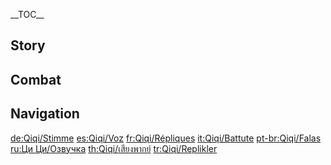 {{CharacterTabs}}
{{LanguageTabs}}
__TOC__
==Story==
{{VO/Story
|character           = Qiqi

|vo_01_01_title      = Hello
|vo_01_01_file       = VO_{language}{character} Hello.ogg
|vo_01_01_tx         = I am Qiqi. I am a zombie. And I... forgot what comes next.

|vo_02_01_title      = Chat: Talking to Herself
|vo_02_01_file       = VO_{language}{character} Chat - Talking to Herself.ogg
|vo_02_01_tx         = Hey, do you know what? Uhh... neither do I. I... already forgot.
|vo_02_02_title      = Chat: Afraid of Heat
|vo_02_02_file       = VO_{language}{character} Chat - Afraid of Heat.ogg
|vo_02_02_tx         = Let's go somewhere cooler.
|vo_02_03_title      = Chat: Training
|vo_02_03_file       = VO_{language}{character} Chat - Training.ogg
|vo_02_03_tx         = One, two, three, four. Two, two, three, four...

<!-- Weather -->
|vo_03_01_title      = When It Rains
|vo_03_01_file       = VO_{language}{character} When It Rains.ogg
|vo_03_01_tx         = I forgot my umbrella again.
|vo_03_02_title      = When It Snows
|vo_03_02_friendship = 6
|vo_03_02_file       = VO_{language}{character} When It Snows.ogg
|vo_03_02_tx         = I want to build a snowman. Will you help?
|vo_03_03_title      = When the Sun Is Out
|vo_03_03_file       = VO_{language}{character} When the Sun Is Out.ogg
|vo_03_03_tx         = I should have stayed indoors today.
|vo_03_04_title      = When It's Windy
|vo_03_04_file       = VO_{language}{character} When It's Windy.ogg
|vo_03_04_tx         = The wind is... frigid. I like it.
|vo_03_05_title      = When the Wind Is Blowing
|vo_03_05_friendship = 6
|vo_03_05_file       = VO_{language}{character} When the Wind Is Blowing.ogg
|vo_03_05_tx         = Hold my hand please. This wind could blow me away.

|vo_04_01_title      = Good Morning
|vo_04_01_file       = VO_{language}{character} Good Morning.ogg
|vo_04_01_tx         = Morning means it's time to check my diary. Because my diary reminds me what I'm supposed to do in the morning.
|vo_04_02_title      = Good Afternoon
|vo_04_02_file       = VO_{language}{character} Good Afternoon.ogg
|vo_04_02_tx         = I just remembered something. I forgot to help Dr. [[Baizhu]] prepare medications.
|vo_04_02_mention    = Baizhu
|vo_04_03_title      = Good Evening
|vo_04_03_file       = VO_{language}{character} Good Evening.ogg
|vo_04_03_tx         = Good evening. How was your day? My day was... fine, I think. But I can't remember.
|vo_04_04_title      = Good Night
|vo_04_04_file       = VO_{language}{character} Good Night.ogg
|vo_04_04_tx         = It's time for you to sleep now. I will do my stretches. ...Do not watch me, please.

|vo_05_01_title      = About {name}
|vo_05_01_file       = VO_{language}{character} About {character}.ogg
|vo_05_01_tx         = Did you ask me something? Sorry... I forgot.

|vo_06_01_title      = About Us: Memory
|vo_06_01_file       = VO_{language}{character} About Us - Memory.ogg
|vo_06_01_tx         = I have a poor memory for most things. But as far as I know, that doesn't matter.
|vo_06_02_title      = About Us: Memory Training
|vo_06_02_friendship = 6
|vo_06_02_file       = VO_{language}{character} About Us - Memory Training.ogg
|vo_06_02_tx         = I started memory training exercises recently. So don't worry, I won't forget who you are.

|vo_07_01_title      = About the [[Vision]]
|vo_07_01_friendship = 4
|vo_07_01_file       = VO_{language}{character} About the Vision.ogg
|vo_07_01_tx         = My Vision can't turn back time. But at least it gives me the power to protect the people that matter most.
|vo_07_02_title      = Something to Share
|vo_07_02_file       = VO_{language}{character} Something to Share.ogg
|vo_07_02_tx         = I may be a corpse, but I am in much better physical condition than Dr. Baizhu.
|vo_07_02_mention    = Baizhu
|vo_07_03_title      = Interesting Things
|vo_07_03_file       = VO_{language}{character} Interesting Things.ogg
|vo_07_03_tx         = Sometimes I see finches near the pharmacy. A nice little group of finches.

|vo_08_01_title      = About [[Baizhu]]
|vo_08_01_friendship = 4
|vo_08_01_file       = VO_{language}{character} About Baizhu.ogg
|vo_08_01_tx         = I can never remember Dr. Baizhu's face. But I don't mind.
|vo_08_01_mention    = Baizhu
|vo_08_02_title      = About [[Hu Tao]]
|vo_08_02_friendship = 4
|vo_08_02_file       = VO_{language}{character} About Hu Tao.ogg
|vo_08_02_tx         = Warm. Fake smile. Death. I despise Hu Tao.
|vo_08_02_mention    = Hu Tao
|vo_08_03_title      = About [[Xiao]]: Name
|vo_08_03_friendship = 4
|vo_08_03_file       = VO_{language}{character} About Xiao - Name.ogg
|vo_08_03_tx         = Sounds like a historical artifact to me.
|vo_08_03_mention    = Xiao
|vo_08_04_title      = About Xiao: Memory
|vo_08_04_friendship = 4
|vo_08_04_file       = VO_{language}{character} About Xiao - Memory.ogg
|vo_08_04_tx         = Remind me, have I met him before?
|vo_08_04_mention    = Xiao
|vo_08_05_title      = About [[Xinyan]]
|vo_08_05_friendship = 4
|vo_08_05_file       = VO_{language}{character} About Xinyan.ogg
|vo_08_05_tx         = ...Who?
|vo_08_05_actualtx   = Uh... who?
|vo_08_05_mention    = Xinyan
|vo_08_06_title      = About [[Yaoyao]]
|vo_08_06_friendship = 4
|vo_08_06_file       = VO_{language}{character} About Yaoyao.ogg
|vo_08_06_tx         = Cute. Like a nice little finch.
|vo_08_06_mention    = Yaoyao
|vo_08_07_title      = About [[Dusky Ming]]
|vo_08_07_friendship = 4
|vo_08_07_file       = VO_{language}{character} About Dusky Ming.ogg
|vo_08_07_tx         = On some nights, I almost feel like someone is doing stretches together with me. But maybe I just have an overactive imagination.
|vo_08_07_mention    = Dusky Ming

|vo_09_01_title      = More About {name}: I
|vo_09_01_file       = VO_{language}{character} More About {character} - 01.ogg
|vo_09_01_tx         = What's going on?
|vo_09_02_title      = More About {name}: II
|vo_09_02_friendship = 3
|vo_09_02_file       = VO_{language}{character} More About {character} - 02.ogg
|vo_09_02_tx         = I perform stretches regularly to help me maintain the same range of movement as a normal human being. But as soon as I stop doing them, the rigor mortis starts to set in again.
|vo_09_03_title      = More About {name}: III
|vo_09_03_friendship = 4
|vo_09_03_file       = VO_{language}{character} More About {character} - 03.ogg
|vo_09_03_tx         = Some people want to take advantage of me. Others are terrified of me. But you... You are not like any of those people.
|vo_09_04_title      = More About {name}: IV
|vo_09_04_friendship = 5
|vo_09_04_file       = VO_{language}{character} More About {character} - 04.ogg
|vo_09_04_tx         = Since we first met, I have had a warm feeling inside. Not the kind of warmth that makes me feel rotten. The other kind of warm. The one that happens inside my heart. Thank you. I am happy. Sadly I only recognize the current you. If I forget you... No. I will order myself to remember you.
|vo_09_05_title      = More About {name}: V
|vo_09_05_friendship = 6
|vo_09_05_file       = VO_{language}{character} More About {character} - 05.ogg
|vo_09_05_tx         = In the past, my only thought was: I must stay alive. Even though I didn't know what to live for. But now, I think I know. I want to live with you. I want to ask, can we stay together, for the rest of life, until death? Yes or no? Yes? Is that your real answer? Good, excellent. I promise to always protect you.
|vo_09_05_actualtx   = In the past, my only thought was: I must stay alive. Even though I didn't know what to live for. But now, I think I know. I want to live with you. I want to ask, can we '''always''' stay together, for the rest of life, until death? Yes or no? Yes? Is that your real answer? Good, excellent. I promise to always protect you.

|vo_10_01_title      = {name}'s Hobbies
|vo_10_01_file       = VO_{language}{character} Hobbies.ogg
|vo_10_01_tx         = I want to have a pet. For example, a nice little finch.
|vo_10_02_title      = {name}'s Troubles
|vo_10_02_file       = VO_{language}{character} Troubles.ogg
|vo_10_02_tx         = I don't know why, but high temperatures make me feel... disgusting.
|vo_10_03_title      = Favorite Food
|vo_10_03_file       = VO_{language}{character} Favorite Food.ogg
|vo_10_03_tx         = I like coconut milk... But, I don't know what it tastes like.
|vo_10_04_title      = Least Favorite Food
|vo_10_04_file       = VO_{language}{character} Least Favorite Food.ogg
|vo_10_04_tx         = Sorry, I have no idea.

<!-- Receiving a Gift -->
|vo_11_01_title      = Receiving a Gift: I
|vo_11_01_file       = VO Qiqi Receiving a Gift - 01.ogg
|vo_11_01_tx         = Cold. I like it. But, no flavor...

|vo_11_02_title      = Receiving a Gift: II
|vo_11_02_file       = VO Qiqi Receiving a Gift - 02.ogg
|vo_11_02_tx         = Huh...

|vo_11_03_title      = Receiving a Gift: III
|vo_11_03_file       = VO Qiqi Receiving a Gift - 03.ogg
|vo_11_03_tx         = It's burning my tongue...

|vo_12_01_title      = Birthday
|vo_12_01_file       = VO_{language}{character} Birthday.ogg
|vo_12_01_tx         = Many happy returns. Here is a bag of herbal medicine for you. You must be very surprised that I remembered? Let me explain. Last time you told me, I wrote your birthday down on a piece of paper. If I look at something once a day, it eventually goes into my long-term memory, and it will stay there forever.

|vo_13_01_title      = Feelings About Ascension: Intro
|vo_13_01_ascension  = 1
|vo_13_01_file       = VO_{language}{character} Feelings About Ascension - 01.ogg
|vo_13_01_tx         = Now, I have more power. But... what does that mean? Please explain. Thank you.
|vo_13_02_title      = Feelings About Ascension: Building Up
|vo_13_02_ascension  = 2
|vo_13_02_file       = VO_{language}{character} Feelings About Ascension - 02.ogg
|vo_13_02_tx         = Ah, I understand. When I get stronger, I need to put more effort into controlling my strength.
|vo_13_03_title      = Feelings About Ascension: Climax
|vo_13_03_ascension  = 4
|vo_13_03_file       = VO_{language}{character} Feelings About Ascension - 03.ogg
|vo_13_03_tx         = In the past, I did not understand the idea of being stronger than I already was. Now that I understand it well, I wish I was just a little stronger still.
|vo_13_04_title      = Feelings About Ascension: Conclusion
|vo_13_04_ascension  = 6
|vo_13_04_file       = VO_{language}{character} Feelings About Ascension - 04.ogg
|vo_13_04_tx         = All of this is because of you. Thank you very much. Can you make me a promise? From now on, please, let me protect you. Do you accept? Yes or no?
}}

==Combat==
{{Combat VO
|character           = Qiqi

|skill_1_tx          = Wheel of life.
|skill_2_tx          = Life goes on.
|skill_3_tx          = Go.
|skill_4_tx          = Rise.

|burst_1_tx          = Orders given. Orders received.
|burst_2_tx          = Sacred name: Fortune Preserver.
|burst_3_tx          = Opening box of Adepti tricks.

|sprint-s_1_tx       = Faster? Okay, faster.
|sprint-s_2_file     = Sprint Start 02,Sprint Start 03

|glider_1_tx         = Uh... Huh...
|glider_2_file       = Deploying Wind Glider 02,Deploying Wind Glider 03

|chest_1_tx          = Ooh, pretty.
|chest_2_tx          = Treasure chests... hmm... do we like treasure chests?
|chest_3_tx          = Wasn't there something in here a second ago...?

|low-hp_1_tx         = Ow.
|low-hp_2_tx         = Oh no...
|low-hp_3_tx         = I must live on...

|ally-low-hp_1_tx    = Danger.
|ally-low-hp_2_tx    = Stop. Let me do it.

|fallen_1_tx         = Don't want... to be sealed... back up...
|fallen_2_tx         = Cold... So cold...
|fallen_3_tx         = No...

|hit-l_1_file        = Light Hit Taken 02
|hit-l_1_tx          = I didn't feel that.
|hit-l_2_file        = Light Hit Taken 01,Light Hit Taken 03,Light Hit Taken 04,Light Hit Taken 05,Light Hit Taken 06

|hit-h_1_tx          = Wow.
|hit-h_2_tx          = Oh...
|hit-h_3_file        = Heavy Hit Taken 03,Heavy Hit Taken 04,Heavy Hit Taken 05,Heavy Hit Taken 06

|join_1_tx           = I'm here.
|join_2_tx           = What's happening?
|join_3_tx           = I will... bring my notebook.

|idle_1_actual_tx    = One, two, breathe, three, four, and, um... *sigh*.

|atk-l_1_file        = Light Attack 01,Light Attack 02,Light Attack 03,Light Attack 04,Light Attack 05,Light Attack 06,Light Attack 07

|atk-m_1_file        = Mid Attack 01,Mid Attack 02,Mid Attack 03

|atk-h_1_file        = Heavy Attack 01,Heavy Attack 02,Heavy Attack 03

|climb_1_file        = Climbing 01,Climbing 02,Climbing 03

|climb-b_1_file      = Climbing Breath 01,Climbing Breath 02,Climbing Breath 03

|jump_1_file         = Jumping 01,Jumping 02,Jumping 03,Jumping 04,Jumping 05
}}

==Navigation==
{{Character Navbox|link type=vo}}

[[de:Qiqi/Stimme]]
[[es:Qiqi/Voz]]
[[fr:Qiqi/Répliques]]
[[it:Qiqi/Battute]]
[[pt-br:Qiqi/Falas]]
[[ru:Ци Ци/Озвучка]]
[[th:Qiqi/เสียงพากย์]]
[[tr:Qiqi/Replikler]]